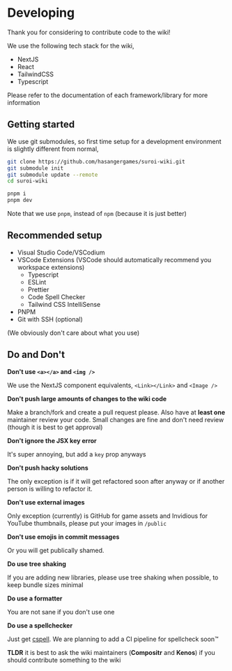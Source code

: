 # Developing

Thank you for considering to contribute code to the wiki!

We use the following tech stack for the wiki,

- NextJS
- React
- TailwindCSS
- Typescript

Please refer to the documentation of each framework/library for more information

## Getting started

We use git submodules, so first time setup for a development environment is slightly different from normal,

```sh
git clone https://github.com/hasangergames/suroi-wiki.git
git submodule init
git submodule update --remote
cd suroi-wiki

pnpm i
pnpm dev
```

Note that we use `pnpm`, instead of `npm` (because it is just better)

## Recommended setup

- Visual Studio Code/VSCodium
- VSCode Extensions (VSCode should automatically recommend you workspace extensions)
  - Typescript
  - ESLint
  - Prettier
  - Code Spell Checker
  - Tailwind CSS IntelliSense
- PNPM
- Git with SSH (optional)

(We obviously don't care about what you use)

## Do and Don't

**Don't use `<a></a>` and `<img />`**

We use the NextJS component equivalents, `<Link></Link>` and `<Image />`

**Don't push large amounts of changes to the wiki code**

Make a branch/fork and create a pull request please. Also have at **least one** maintainer review your code. Small changes are fine and don't need review (though it is best to get approval)

**Don't ignore the JSX key error**

It's super annoying, but add a `key` prop anyways

**Don't push hacky solutions**

The only exception is if it will get refactored soon after anyway or if another person is willing to refactor it.

**Don't use external images**

Only exception (currently) is GitHub for game assets and Invidious for YouTube thumbnails, please put your images in `/public`

**Don't use emojis in commit messages**

Or you will get publically shamed.

**Do use tree shaking**

If you are adding new libraries, please use tree shaking when possible, to keep bundle sizes minimal

**Do use a formatter**

You are not sane if you don't use one

**Do use a spellchecker**

Just get [cspell](https://cspell.org/). We are planning to add a CI pipeline for spellcheck soon™

**TLDR** it is best to ask the wiki maintainers (**Compositr** and **Kenos**) if you should contribute something to the wiki